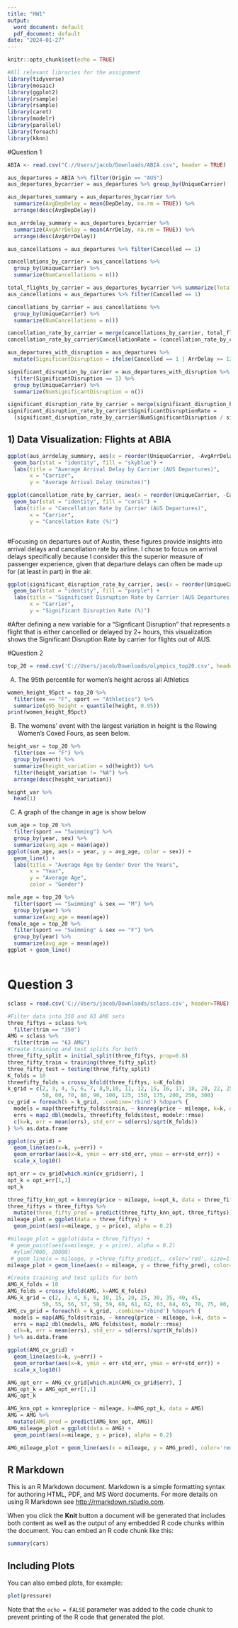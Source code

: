 ```yaml
---
title: "HW1"
output:
  word_document: default
  pdf_document: default
date: "2024-01-27"
---
```


```r
knitr::opts_chunk$set(echo = TRUE)
```

```r
#All relevant libraries for the assignment
library(tidyverse)
library(mosaic)
library(ggplot2)
library(rsample)
library(rsample)
library(caret)
library(modelr)
library(parallel)
library(foreach)
library(kknn)
```

#Question 1

```r

ABIA <- read.csv("C://Users/jacob/Downloads/ABIA.csv", header = TRUE)

aus_departures = ABIA %>% filter(Origin == "AUS")
aus_departures_bycarrier = aus_departures %>% group_by(UniqueCarrier)

aus_departures_summary = aus_departures_bycarrier %>% 
  summarize(AvgDepDelay = mean(DepDelay, na.rm = TRUE)) %>%
  arrange(desc(AvgDepDelay))

aus_arrdelay_summary = aus_departures_bycarrier %>% 
  summarize(AvgArrDelay = mean(ArrDelay, na.rm = TRUE)) %>%
  arrange(desc(AvgArrDelay))

aus_cancellations = aus_departures %>% filter(Cancelled == 1)

cancellations_by_carrier = aus_cancellations %>% 
  group_by(UniqueCarrier) %>%
  summarize(NumCancellations = n())

total_flights_by_carrier = aus_departures_bycarrier %>% summarize(TotalFlights = n())
aus_cancellations = aus_departures %>% filter(Cancelled == 1)

cancellations_by_carrier = aus_cancellations %>% 
  group_by(UniqueCarrier) %>%
  summarize(NumCancellations = n())

cancellation_rate_by_carrier = merge(cancellations_by_carrier, total_flights_by_carrier, by = "UniqueCarrier")
cancellation_rate_by_carrier$CancellationRate = (cancellation_rate_by_carrier$NumCancellations / cancellation_rate_by_carrier$TotalFlights) * 100

aus_departures_with_disruption = aus_departures %>%
  mutate(SignificantDisruption = ifelse(Cancelled == 1 | ArrDelay >= 120, 1, 0))

significant_disruption_by_carrier = aus_departures_with_disruption %>%
  filter(SignificantDisruption == 1) %>%
  group_by(UniqueCarrier) %>%
  summarize(NumSignificantDisruption = n())

significant_disruption_rate_by_carrier = merge(significant_disruption_by_carrier, total_flights_by_carrier, by = "UniqueCarrier")
significant_disruption_rate_by_carrier$SignificantDisruptionRate = 
  (significant_disruption_rate_by_carrier$NumSignificantDisruption / significant_disruption_rate_by_carrier$TotalFlights) * 100
```

## 1) Data Visualization: Flights at ABIA

```r

ggplot(aus_arrdelay_summary, aes(x = reorder(UniqueCarrier, -AvgArrDelay), y = AvgArrDelay)) +
  geom_bar(stat = "identity", fill = "skyblue") +
  labs(title = "Average Arrival Delay by Carrier (AUS Departures)",
       x = "Carrier",
       y = "Average Arrival Delay (minutes)")

ggplot(cancellation_rate_by_carrier, aes(x = reorder(UniqueCarrier, -CancellationRate), y = CancellationRate)) +
  geom_bar(stat = "identity", fill = "coral") +
  labs(title = "Cancellation Rate by Carrier (AUS Departures)",
       x = "Carrier",
       y = "Cancellation Rate (%)")



```
#Focusing on departures out of Austin, these figures provide insights into arrival delays and cancellation rate by airline. I chose to focus on arrival delays specifically because I consider this the superior measure of passenger experience, given that departure delays can often be made up for (at least in part) in the air.

```r

ggplot(significant_disruption_rate_by_carrier, aes(x = reorder(UniqueCarrier, -SignificantDisruptionRate), y = SignificantDisruptionRate)) +
  geom_bar(stat = "identity", fill = "purple") +
  labs(title = "Significant Disruption Rate by Carrier (AUS Departures)",
       x = "Carrier",
       y = "Significant Disruption Rate (%)")

```

#After defining a new variable for a "Signficant Disruption" that represents a flight that is either cancelled or delayed by 2+ hours, this visualization shows the Significant Disruption Rate by carrier for flights out of AUS. 



#Question 2

```r
top_20 = read.csv('C://Users/jacob/Downloads/olympics_top20.csv', header=TRUE)
```
A)
The 95th percentile for women's height across all Athletics 
```r
women_height_95pct = top_20 %>%
  filter(sex == "F", sport == "Athletics") %>%
  summarize(q95_height = quantile(height, 0.95))
print(women_height_95pct)
```

B)  The womens' event with the largest variation in height is the Rowing Women's Coxed Fours, as seen below.

```r
height_var = top_20 %>%
  filter(sex == "F") %>%
  group_by(event) %>%
  summarize(height_variation = sd(height)) %>%
  filter(height_variation != "NA") %>%
  arrange(desc(height_variation))
```

```r
height_var %>%
  head(1)
```

C) A graph of the change in age is show below
```r
sum_age = top_20 %>%
  filter(sport == "Swimming") %>%
  group_by(year, sex) %>%
  summarize(avg_age = mean(age))
ggplot(sum_age, aes(x = year, y = avg_age, color = sex)) +
  geom_line() +
  labs(title = "Average Age by Gender Over the Years",
       x = "Year",
       y = "Average Age",
       color = "Gender")
```

```r
male_age = top_20 %>%
  filter(sport == "Swimming" & sex == "M") %>%
  group_by(year) %>%
  summarize(avg_age = mean(age))
female_age = top_20 %>%
  filter(sport == "Swimming" & sex == "F") %>%
  group_by(year) %>%
  summarize(avg_age = mean(age))
ggplot + geom_line()
```

```r

```
# Question 3
```r
sclass = read.csv('C://Users/jacob/Downloads/sclass.csv', header=TRUE)

#Filter data into 350 and 63 AMG sets
three_fiftys = sclass %>%
  filter(trim == "350")
AMG = sclass %>%
  filter(trim == "63 AMG")
#Create training and test splits for both
three_fifty_split = initial_split(three_fiftys, prop=0.8)
three_fifty_train = training(three_fifty_split)
three_fifty_test = testing(three_fifty_split)
K_folds = 10
threefifty_folds = crossv_kfold(three_fiftys, k=K_folds)
k_grid = c(2, 3, 4, 5, 6, 7, 8,9,10, 11, 12, 15, 16, 17, 18, 20, 22, 25, 27, 30, 32, 35, 37, 40, 45,
           50, 60, 70, 80, 90, 100, 125, 150, 175, 200, 250, 300)
cv_grid = foreach(k = k_grid, .combine='rbind') %dopar% {
  models = map(threefifty_folds$train, ~ knnreg(price ~ mileage, k=k, data = ., use.all=FALSE))
  errs = map2_dbl(models, threefifty_folds$test, modelr::rmse)
  c(k=k, err = mean(errs), std_err = sd(errs)/sqrt(K_folds))
} %>% as.data.frame
```

```r
ggplot(cv_grid) + 
  geom_line(aes(x=k, y=err)) + 
  geom_errorbar(aes(x=k, ymin = err-std_err, ymax = err+std_err)) + 
  scale_x_log10()
```
```r
opt_err = cv_grid[which.min(cv_grid$err), ]
opt_k = opt_err[1,1]
opt_k
```
```r
three_fifty_knn_opt = knnreg(price ~ mileage, k=opt_k, data = three_fiftys)
three_fiftys = three_fiftys %>% 
  mutate(three_fifty_pred = predict(three_fifty_knn_opt, three_fiftys))
mileage_plot = ggplot(data = three_fiftys) +
  geom_point(aes(x=mileage, y = price), alpha = 0.2)
```

```r
#mileage_plot = ggplot(data = three_fiftys) +
 # geom_point(aes(x=mileage, y = price), alpha = 0.2) 
  #ylim(7000, 20000) 
 # geom_line(x = mileage, y =three_fifty_predict,, color='red', size=1.5 )
mileage_plot + geom_line(aes(x = mileage, y = three_fifty_pred), color='red', size=1.5)

```

```r
#Create training and test splits for both
AMG_K_folds = 10
AMG_folds = crossv_kfold(AMG, k=AMG_K_folds)
AMG_k_grid = c(2, 3, 4, 6, 8, 10, 15, 20, 25, 30, 35, 40, 45,
           50, 55, 56, 57, 58, 59, 60, 61, 62, 63, 64, 65, 70, 75, 80, 85, 90, 100, 125, 150, 175, 200, 250, 300)
AMG_cv_grid = foreach(k = k_grid, .combine='rbind') %dopar% {
  models = map(AMG_folds$train, ~ knnreg(price ~ mileage, k=k, data = ., use.all=FALSE))
  errs = map2_dbl(models, AMG_folds$test, modelr::rmse)
  c(k=k, err = mean(errs), std_err = sd(errs)/sqrt(K_folds))
} %>% as.data.frame
```

```r
ggplot(AMG_cv_grid) + 
  geom_line(aes(x=k, y=err)) + 
  geom_errorbar(aes(x=k, ymin = err-std_err, ymax = err+std_err)) + 
  scale_x_log10()
```

```r
AMG_opt_err = AMG_cv_grid[which.min(AMG_cv_grid$err), ]
AMG_opt_k = AMG_opt_err[1,1]
AMG_opt_k
```

```r
AMG_knn_opt = knnreg(price ~ mileage, k=AMG_opt_k, data = AMG)
AMG = AMG %>% 
  mutate(AMG_pred = predict(AMG_knn_opt, AMG))
AMG_mileage_plot = ggplot(data = AMG) +
  geom_point(aes(x=mileage, y = price), alpha = 0.2)
```

```r

AMG_mileage_plot + geom_line(aes(x = mileage, y = AMG_pred), color='red', size=1.5)

```

## R Markdown

This is an R Markdown document. Markdown is a simple formatting syntax for authoring HTML, PDF, and MS Word documents. For more details on using R Markdown see <http://rmarkdown.rstudio.com>.

When you click the **Knit** button a document will be generated that includes both content as well as the output of any embedded R code chunks within the document. You can embed an R code chunk like this:

```r
summary(cars)
```

## Including Plots

You can also embed plots, for example:

```r
plot(pressure)
```

Note that the `echo = FALSE` parameter was added to the code chunk to prevent printing of the R code that generated the plot.
